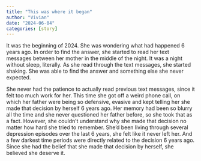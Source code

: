 ```yaml
---
title: "This was where it began"
author: "Vivian"
date: "2024-06-04"
categories: [story]
---
```


It was the beginning of 2024. She was wondering what had happened 6 years ago. In order to find the answer, she started to read her text messages between her mother in the middle of the night. It was a night without sleep, literally. As she read through the text messages, she started shaking. She was able to find the answer and something else she never expected. 

She never had the patience to actually read previous text messages, since it felt too much work for her. This time she got off a weird phone call, on which her father were being so defensive, evasive and kept telling her she made that decision by herself 6 years ago. Her memory had been so blurry all the time and she never questioned her father before, so she took that as a fact. However, she couldn't understand why she made that decision no matter how hard she tried to remember. She'd been living through several depression episodes over the last 6 years, she felt like it never left her. And a few darkest time periods were directly related to the decision 6 years ago. Since she had the belief that she made that decision by herself, she believed she deserve it. 